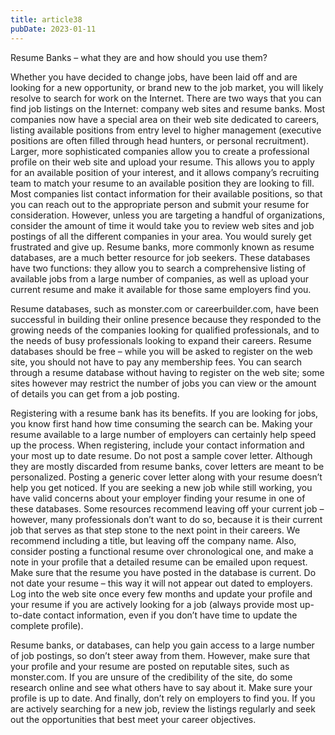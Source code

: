 ```yaml
---
title: article38
pubDate: 2023-01-11
---
```


Resume Banks – what they are and how should you use them?

Whether you have decided to change jobs, have been laid off and are looking for a new opportunity, or brand new to the job market, you will likely resolve to search for work on the Internet. There are two ways that you can find job listings on the Internet: company web sites and resume banks. Most companies now have a special area on their web site dedicated to careers, listing available positions from entry level to higher management (executive positions are often filled through head hunters, or personal recruitment). Larger, more sophisticated companies allow you to create a professional profile on their web site and upload your resume. This allows you to apply for an available position of your interest, and it allows company’s recruiting team to match your resume to an available position they are looking to fill.  Most companies list contact information for their available positions, so that you can reach out to the appropriate person and submit your resume for consideration. However, unless you are targeting a handful of organizations, consider the amount of time it would take you to review web sites and job postings of all the different companies in your area. You would surely get frustrated and give up. Resume banks, more commonly known as resume databases, are a much better resource for job seekers. These databases have two functions: they allow you to search a comprehensive listing of available jobs from a large number of companies, as well as upload your current resume and make it available for those same employers find you. 

Resume databases, such as monster.com or careerbuilder.com, have been successful in building their online presence because they responded to the growing needs of the companies looking for qualified professionals, and to the needs of busy professionals looking to expand their careers. Resume databases should be free – while you will be asked to register on the web site, you should not have to pay any membership fees. You can search through a resume database without having to register on the web site; some sites however may restrict the number of jobs you can view or the amount of details you can get from a job posting. 

Registering with a resume bank has its benefits. If you are looking for jobs, you know first hand how time consuming the search can be. Making your resume available to a large number of employers can certainly help speed up the process. When registering, include your contact information and your most up to date resume. Do not post a sample cover letter. Although they are mostly discarded from resume banks, cover letters are meant to be personalized. Posting a generic cover letter along with your resume doesn’t help you get noticed. If you are seeking a new job while still working, you have valid concerns about your employer finding your resume in one of these databases. Some resources recommend leaving off your current job – however, many professionals don’t want to do so, because it is their current job that serves as that step stone to the next point in their careers. We recommend including a title, but leaving off the company name. Also, consider posting a functional resume over chronological one, and make a note in your profile that a detailed resume can be emailed upon request. Make sure that the resume you have posted in the database is current. Do not date your resume – this way it will not appear out dated to employers. Log into the web site once every few months and update your profile and your resume if you are actively looking for a job (always provide most up-to-date contact information, even if you don’t have time to update the complete profile). 

Resume banks, or databases, can help you gain access to a large number of job postings, so don’t steer away from them. However, make sure that your profile and your resume are posted on reputable sites, such as monster.com. If you are unsure of the credibility of the site, do some research online and see what others have to say about it. Make sure your profile is up to date. And finally, don’t rely on employers to find you. If you are actively searching for a new job, review the listings regularly and seek out the opportunities that best meet your career objectives.